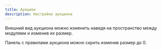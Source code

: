 ```yaml
---
title: Аукцион
description: Настройки аукциона
---
```



Внешний вид аукциона можно изменить наведя на пространство между модулями и
изменив их размер.


Панель с правилами аукциона можно скрить изменив размер до 0.
